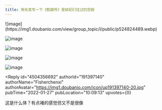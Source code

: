 ```yaml
---
title: 用毛笔写一下《甄嬛传》里嫔妃们住过的宫殿
---
```



<Forum groupName="每天沉迷练字" groupUrl="https://www.douban.com/group/667825/" archivedAt="2025-05-16T16:48:56.530Z">
  <Post
    id="258747819"
    title="用毛笔写一下《甄嬛传》里嫔妃们住过的宫殿"
    url="https://www.douban.com/group/topic/258747819/?_spm_id=MTQ2OTA4MTMw"
    pubTime="2022-01-27"
    highlightUserId="191397140"
  >
![image](https://img1.doubanio.com/view/group_topic/l/public/p524824489.webp)

![image](https://img9.doubanio.com/view/group_topic/l/public/p524824464.webp)

![image](https://img9.doubanio.com/view/group_topic/l/public/p524824454.webp)

![image](https://img9.doubanio.com/view/group_topic/l/public/p524824534.webp)

![image](https://img9.doubanio.com/view/group_topic/l/public/p524824474.webp)

<Reply
  id="4504356692"
  authorId="191397140"
  authorName="Fisherchenxi"
  authorAvatar="https://img1.doubanio.com/icon/up191397140-20.jpg"
  pubTime="2022-01-27"
  pubLocation="10:09:13"
  upvotes={0}
>
这是什么体？有点褚的感觉但又不是很像
</Reply>
  </Post>
</Forum>
